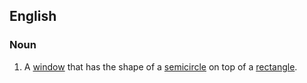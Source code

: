 ==English==
{{wikipedia|Norman architecture}}
===Noun===
{{en-noun|head=[[Norman]] [[window]]}}
# A [[window]] that has the shape of a [[semicircle]] on top of a [[rectangle]].
